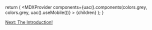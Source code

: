 
  return (
    <MDXProvider
      components={uac().components(colors.grey, colors.grey, uac().useMobile())}
    >
      {children}
    </MDXProvider>
  );
}

[comment]: # "↓↓↓ Editable ↓↓↓"

<IntroductionHowToUse />

[Next: The Introduction!](/introduction/intro)
